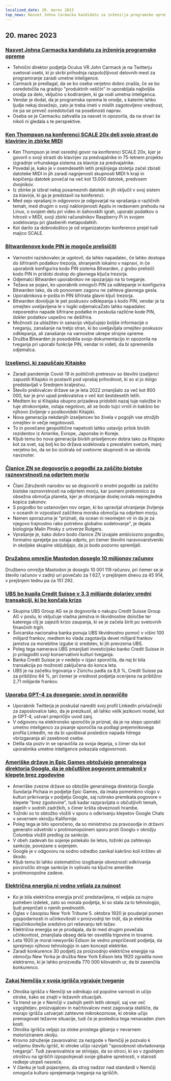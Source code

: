 ```yaml
---
localized_date: 20. marec 2023
top_news: Nasvet Johna Carmacka kandidatu za inženirja programske opreme
---
```


## 20. marec 2023

### [Nasvet Johna Carmacka kandidatu za inženirja programske opreme](https://twitter.com/ID_AA_Carmack/status/1637087219591659520?ref=hackernewsgpt.com)

- Tehnični direktor podjetja Oculus VR John Carmack je na Twitterju svetoval osebi, ki jo skrbi prihodnja razpoložljivost delovnih mest za programiranje zaradi umetne inteligence.
- Carmack je predlagal, da se bo oseba verjetno dobro znašla, če se bo osredotočila na gradnjo "produktnih veščin" in uporabljala najboljša orodja za delo, vključno s kodiranjem, ki ga vodi umetna inteligenca.
- Vendar je dodal, da je programska oprema le orodje, s katerim lahko ljudje nekaj dosežejo, zato je treba imeti v mislih zagotovljeno vrednost, ne pa se preveč osredotočati na posebnosti naprav.
- Oseba se je Carmacku zahvalila za nasvet in opozorila, da na stvari še nikoli ni gledala s te perspektive.

### [Ken Thompson na konferenci SCALE 20x deli svojo strast do klavirjev in zbirke MIDI](https://www.youtube.com/watch?v=kaandEt_pKw&ref=hackernewsgpt.com)

- Ken Thompson je imel osrednji govor na konferenci SCALE 20x, kjer je govoril o svoji strasti do klavirjev za predvajalnike in 75-letnem projektu izgradnje vrhunskega sistema za klavirje za predvajalnike.
- Povedal je, kako je v osemdesetih letih prejšnjega stoletja začel zbirati datoteke MIDI in jih zaradi nagnjenosti skupnosti MIDI h kraji in kopičenju datotek povečal na več kot 13.000 datotek, predvsem dvojnikov.
- Iz zbirke je izbral nekaj posameznih datotek in jih vključil v svoj sistem za klavirje, ki ga je predstavil na konferenci.
- Med sejo vprašanj in odgovorov je odgovarjal na vprašanja o različnih temah, med drugim o svoji naklonjenosti Applu in nedavnem prehodu na Linux, o svojem delu pri video in šahovskih igrah, uporabi podatkov o hitrosti v MIDI, svoji zbirki računalnikov Raspberry Pi in svojem sodelovanju pri glasbenih metapodatkih.
- Kot darilo za dobrodošlico je od organizatorjev konference prejel tudi majico SCALE.

### [Bitwardenove kode PIN je mogoče prelisičiti](https://ambiso.github.io/bitwarden-pin/?ref=hackernewsgpt.com)

- Varnostni raziskovalec je ugotovil, da lahko napadalec, če lahko dostopa do šifriranih podatkov trezorja, shranjenih lokalno v napravi, in če uporabnik konfigurira kodo PIN sistema Bitwarden, z grobo prelisiči kodo PIN in pridobi dostop do glavnega ključa trezorja.
- Odjemalci Bitwarden uporabnikov ne opozarjajo na to tveganje.
- Težava se pojavi, ko uporabnik omogoči PIN za odklepanje in konfigurira Bitwarden tako, da ob ponovnem zagonu ne zahteva glavnega gesla.
- Uporabnikova e-pošta in PIN šifrirata glavni ključ trezorja.
- Bitwarden dovoljuje le pet poskusov odklepanja s kodo PIN, vendar je ta omejitev uveljavljena le v logiki odjemalcaZato lahko napadalec neposredno napade šifrirane podatke in poskuša različne kode PIN, dokler podatkov uspešno ne dešifrira.
- Možnosti za ublažitev in sanacijo vključujejo boljše informacije o tveganju, zanašanje na tretjo stran, ki bo uveljavljala omejitev poskusov odklepanja, ali zanašanje na varnostne ukrepe strojne opreme.
- Družba Bitwarden je posodobila svojo dokumentacijo in opozorila na tveganja pri uporabi funkcije PIN, vendar ni videti, da bi spremenila odjemalca.

### [Izseljenci, ki zapuščajo Kitajsko](https://www.persuasion.community/p/leaving-china?ref=hackernewsgpt.com)

- Zaradi pandemije Covid-19 in političnih pretresov so številni izseljenci zapustili Kitajsko in postavili pod vprašaj prihodnost, ki so si jo dolgo predstavljali v Srednjem kraljestvu.
- Število prebivalcev države se je leta 2022 zmanjšalo za več kot 800 000, kar je prvi upad prebivalstva v več kot šestdesetih letih.
- Medtem ko si Kitajska obupno prizadeva pridobiti nazaj tuje naložbe in tuje strokovnjake, ostaja negotovo, ali se bodo tujci vrnili in kakšno bo njihovo življenje v postkovidski Kitajski.
- Nova generacija nekdanjih izseljencev bo živela v pogojih vse strožjih omejitev in večje negotovosti.
- To in povečane geopolitične napetosti lahko ustavijo pritok bivših rezidentov iz Amerike, Evrope, Japonske in Koreje.
- Kljub temu bo nova generacija bivših priseljencev dobra tako za Kitajsko kot za svet, saj bolj ko bo država sodelovala s preostalim svetom, manj verjetno bo, da se bo izolirala od svetovne skupnosti in se obrnila navznoter.

### [Članice ZN se dogovorijo o pogodbi za zaščito biotske raznovrstnosti na odprtem morju](https://apnews.com/article/un-oceans-biodiversity-treaty-0b024fa07e8c1947236d8b8491ebf92c?ref=hackernewsgpt.com)

- Člani Združenih narodov so se dogovorili o enotni pogodbi za zaščito biotske raznovrstnosti na odprtem morju, kar pomeni prelomnico za obsežna območja planeta, kjer je ohranjanje doslej ovirala nepregledna kopica zakonov.
- S pogodbo bo ustanovljen nov organ, ki bo upravljal ohranjanje življenja v oceanih in vzpostavil zaščitena morska območja na odprtem morju.
- Namen sporazuma je "priznati, da ocean ni neomejen vir in da je za njegovo trajnostno rabo potrebno globalno sodelovanje", je dejala biologinja Malin Pinsky z univerze Rutgers.
- Vprašanje je, kako dobro bodo članice ZN izvajale ambiciozno pogodbo, formalno sprejetje pa ostaja odprto, pri čemer številni naravovarstveniki in okoljske skupine obljubljajo, da jo bodo pozorno spremljali.

### [Družabno omrežje Mastodon doseglo 10 milijonov računov](https://mastodon.social/@mastodonusercount/110051957865629817?ref=hackernewsgpt.com)

Družbeno omrežje Mastodon je doseglo 10 001 119 računov, pri čemer se je število računov v zadnji uri povečalo za 1 627, v prejšnjem dnevu za 45 914, v prejšnjem tednu pa za 151 292.

### [UBS bo kupila Credit Suisse v 3,3 milijarde dolarjev vredni transakciji, ki bo končala krizo](https://www.bloomberg.com/news/articles/2023-03-19/ubs-agrees-to-buy-credit-suisse-in-historic-deal-to-end-crisis?ref=hackernewsgpt.com)

- Skupina UBS Group AG se je dogovorila o nakupu Credit Suisse Group AG v poslu, ki vključuje vladna jamstva in likvidnostne določbe ter katerega cilj je zajeziti krizo zaupanja, ki se je začela širiti po svetovnih finančnih trgih.
- Švicarska nacionalna banka ponuja UBS likvidnostno pomoč v višini 100 milijard frankov, medtem ko vlada zagotavlja devet milijard frankov jamstva za morebitne izgube iz sredstev, ki jih prevzema UBS.
- Poleg tega namerava UBS zmanjšati investicijsko banko Credit Suisse in jo prilagoditi svoji konservativni kulturi tveganja.
- Banka Credit Suisse je v nedeljo v izjavi sporočila, da naj bi bila transakcija po možnosti zaključena do konca leta.
- UBS je na začetku trgovanja v Zürichu padla za 8,8 %, Credit Suisse pa za približno 64 %, pri čemer je vrednost podjetja ocenjena na približno 2,71 milijarde frankov.

### [Uporaba GPT-4 za doseganje: uvod in opravičilo](https://twitter.com/brdskggs/status/1637114268876144640?ref=hackernewsgpt.com)

- Uporabnik Twitterja je poskušal narediti svoj profil LinkedIn privlačnejši za zaposlovalce tako, da je preizkusil, ali lahko velik jezikovni model, kot je GPT-4, ustvari prepričljiv uvod zanj.
- V odgovoru na elektronsko sporočilo je priznal, da je na slepo uporabil umetno inteligenco za pisanje sporočila na podlagi prejemnikovega profila LinkedIn, ne da bi upošteval posledice napada hitrega vbrizgavanja ali zasebnost osebe.
- Delila sta poziv in se opravičila za svoja dejanja, s čimer sta kot uporabnika umetne inteligence pokazala odgovornost.

### [Ameriške države in Epic Games obtožujejo generalnega direktorja Googla, da je občutljive pogovore premaknil v klepete brez zgodovine](http://www.fosspatents.com/2023/03/us-states-epic-games-others-accuse.html?ref=hackernewsgpt.com)

- Ameriške zvezne države so obtožile generalnega direktorja Googla Sundarja Pichaia in podjetje Epic Games, da imata pomembno vlogo v kulturi prikrivanja v podjetju Google, saj rutinsko premikata pogovore v klepete "brez zgodovine", tudi kadar razpravljata o občutljivih temah, zajetih v sodnih zadržkih, s čimer kršita obveznosti hrambe.
- Tožniki so to obtožbo vložili v sporu o odkrivanju klepetov Google Chats v severnem okrožju Kalifornije.
- Poleg tega je bilo sporočeno, da so ministrstvo za pravosodje in državni generalni odvetniki v protimonopolnem sporu proti Googlu v okrožju Columbia vložili predlog za sankcije.
- V obeh zadevah bo sojenje potekalo še letos, tožniki pa zahtevajo sankcije, povezane s sojenjem.
- Google je v odgovoru na sodno odredbo zanikal kakršno koli kršitev ali škodo.
- Kljub temu bi lahko sistematično izogibanje obveznosti odkrivanja povzročilo stroge sankcije in vplivalo na ključne ameriške
- protimonopolne zadeve.

### [Električna energija ni vedno veljala za nujnost](https://www.smithsonianmag.com/smart-news/people-had-to-be-convinced-of-the-usefulness-of-electricity-21221094/?ref=hackernewsgpt.com)

- Ko je bila električna energija prvič predstavljena, ni veljala za nujno potreben izdelek, zato so morala podjetja, ki so stala za to tehnologijo, ljudi prepričati o njenih prednostih.
- Oglas v časopisu New York Tribune 5. oktobra 1920 je poudarjal pomen gospodarnosti in učinkovitosti v proizvodnji ter trdil, da je elektrika najučinkovitejše sredstvo pri reševanju teh težav.
- Električna energija se je prodajala, da bi med drugim povečala učinkovitost, zmanjšala obseg dela ter osvetlila trgovine in tovarne.
- Leta 1920 je moral newyorški Edison še vedno prepričevati podjetja, da sprejmejo njihovo tehnologijo in sam koncept elektrike.
- Zaradi konkurence 30 podjetij za proizvodnjo električne energije na območju New Yorka je družba New York Edison leta 1920 zgradila novo elektrarno, ki je lahko proizvedla 770 000 kilovatnih ur, da bi zasenčila konkurenco.

### [Zakaj Nemčija v svoja igrišča vgrajuje tveganje](https://www.theguardian.com/world/2021/oct/24/why-germany-is-building-risk-into-its-playgrounds?ref=hackernewsgpt.com)

- Otroška igrišča v Nemčiji se odmikajo od popolne varnosti in učijo otroke, kako se znajti v težavnih situacijah.
- Ta trend se je v Nemčiji v zadnjih petih letih okrepil, saj vse več vzgojiteljev, proizvajalcev in načrtovalcev mest zagovarja stališče, da morajo igrišča ustvarjati zahtevne mikrokozmose, ki otroke učijo premagovati težavne situacije, tudi če je posledica tega nenavaden zlom kosti.
- Otroška igrišča veljajo za otoke prostega gibanja v nevarnem motoriziranem okolju.
- Krovno združenje zavarovalnic za nezgode v Nemčiji je pozvalo k večjemu številu igrišč, ki otroke učijo razvijati "sposobnost obvladovanja tveganja". Tudi zavarovalnice se strinjajo, da so otroci, ki so v zgodnjem otroštvu na igriščih izpopolnjevali svoje gibalne spretnosti, v starosti redkeje utrpeli nesreče.
- V članku je tudi pojasnjeno, da strog nadzor nad standardi v Nemčiji omogoča kulturo sprejemanja tveganja na igriščih.
